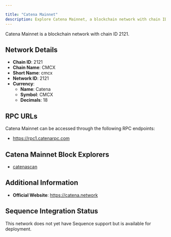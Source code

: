 ```yaml
---

title: "Catena Mainnet"
description: Explore Catena Mainnet, a blockchain network with chain ID 2121. Learn about its native currency, Catena, and how to interact with the network.
---
```




Catena Mainnet is a blockchain network with chain ID 2121.

## Network Details

- **Chain ID**: 2121
- **Chain Name**: CMCX
- **Short Name**: cmcx
- **Network ID**: 2121
- **Currency**: 
  - **Name**: Catena
  - **Symbol**: CMCX
  - **Decimals**: 18

## RPC URLs

Catena Mainnet can be accessed through the following RPC endpoints:

- https://rpc1.catenarpc.com

## Catena Mainnet Block Explorers

- [catenascan](https://catenascan.com)

## Additional Information

- **Official Website**: https://catena.network

## Sequence Integration Status

This network does not yet have Sequence support but is available for deployment.
